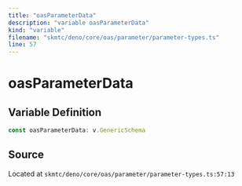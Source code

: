 ```yaml
---
title: "oasParameterData"
description: "variable oasParameterData"
kind: "variable"
filename: "skmtc/deno/core/oas/parameter/parameter-types.ts"
line: 57
---
```


# oasParameterData

## Variable Definition

```typescript
const oasParameterData: v.GenericSchema
```

## Source

Located at `skmtc/deno/core/oas/parameter/parameter-types.ts:57:13`

